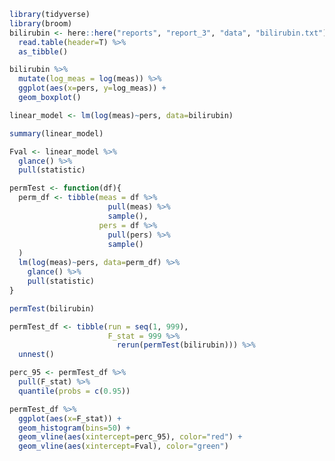 ```r
library(tidyverse)
library(broom)
bilirubin <- here::here("reports", "report_3", "data", "bilirubin.txt") %>%
  read.table(header=T) %>%
  as_tibble()

bilirubin %>%
  mutate(log_meas = log(meas)) %>%
  ggplot(aes(x=pers, y=log_meas)) +
  geom_boxplot()

linear_model <- lm(log(meas)~pers, data=bilirubin)

summary(linear_model)

Fval <- linear_model %>%
  glance() %>%
  pull(statistic)
```
```r
permTest <- function(df){
  perm_df <- tibble(meas = df %>%
                      pull(meas) %>% 
                      sample(),
                    pers = df %>% 
                      pull(pers) %>% 
                      sample()
  )
  lm(log(meas)~pers, data=perm_df) %>% 
    glance() %>% 
    pull(statistic)
}

permTest(bilirubin)

permTest_df <- tibble(run = seq(1, 999),
                      F_stat = 999 %>%
                        rerun(permTest(bilirubin))) %>%
  unnest()

perc_95 <- permTest_df %>%
  pull(F_stat) %>% 
  quantile(probs = c(0.95))

permTest_df %>%
  ggplot(aes(x=F_stat)) +
  geom_histogram(bins=50) +
  geom_vline(aes(xintercept=perc_95), color="red") +
  geom_vline(aes(xintercept=Fval), color="green")
```


